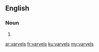 ==English==

===Noun===
{{head|en|plural}}

# {{plural of|varvel|lang=en|nocat=1}}

[[ar:varvels]]
[[fr:varvels]]
[[ku:varvels]]
[[my:varvels]]
